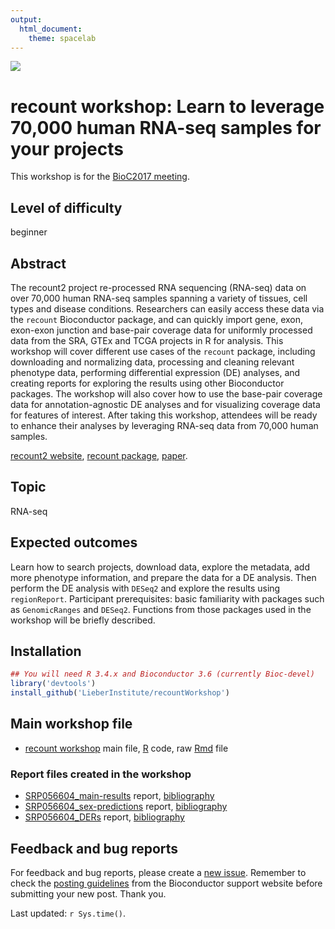 ```yaml
---
output:
  html_document:
    theme: spacelab
---
```


<a href="https://jhubiostatistics.shinyapps.io/recount/"><img src="https://raw.githubusercontent.com/leekgroup/recount-website/master/website/recount.png" align="center"></a>

# recount workshop: Learn to leverage 70,000 human RNA-seq samples for your projects

This workshop is for the [BioC2017 meeting](http://bioconductor.org/help/course-materials/2017/BioC2017/).

## Level of difficulty

beginner

## Abstract

The recount2 project re-processed RNA sequencing (RNA-seq) data on over 70,000 human RNA-seq samples spanning a variety of tissues, cell types and disease conditions. Researchers can easily access these data via the `recount` Bioconductor package, and can quickly import gene, exon, exon-exon junction and base-pair coverage data for uniformly processed data from the SRA, GTEx and TCGA projects in R for analysis. This workshop will cover different use cases of the `recount` package, including downloading and normalizing data, processing and cleaning relevant phenotype data, performing differential expression (DE) analyses, and creating reports for exploring the results using other Bioconductor packages. The workshop will also cover how to use the base-pair coverage data for annotation-agnostic DE analyses and for visualizing coverage data for features of interest. After taking this workshop, attendees will be ready to enhance their analyses by leveraging RNA-seq data from 70,000 human samples.

[recount2 website](https://jhubiostatistics.shinyapps.io/recount/), [recount package](http://bioconductor.org/packages/recount), [paper](http://www.nature.com/nbt/journal/v35/n4/full/nbt.3838.html).

## Topic

RNA-seq

## Expected outcomes

Learn how to search projects, download data, explore the metadata, add more phenotype information, and prepare the data for a DE analysis. Then perform the DE analysis with `DESeq2` and explore the results using `regionReport`.
Participant prerequisites: basic familiarity with packages such as `GenomicRanges` and `DESeq2`. Functions from those packages used in the workshop will be briefly described.

## Installation

```r
## You will need R 3.4.x and Bioconductor 3.6 (currently Bioc-devel)
library('devtools')
install_github('LieberInstitute/recountWorkshop')
```

## Main workshop file

* [recount workshop](compiled_vignette/recount-workshop.html) main file, [R](compiled_vignette/recount-workshop.R) code, raw [Rmd](compiled_vignette/recount-workshop.Rmd) file

### Report files created in the workshop

* [SRP056604_main-results](compiled_vignette/SRP056604_main-results.html) report, [bibliography](compiled_vignette/SRP056604_main-results.bib)
* [SRP056604_sex-predictions](compiled_vignette/SRP056604_sex-predictions.html) report, [bibliography](compiled_vignette/SRP056604_sex-predictions.bib)
* [SRP056604_DERs](compiled_vignette/SRP056604_DERs.html) report, [bibliography](compiled_vignette/SRP056604_DERs.bib)

## Feedback and bug reports

For feedback and bug reports, please create a [new issue](https://github.com/LieberInstitute/recountWorkshop/issues). Remember to check the [posting guidelines](http://www.bioconductor.org/help/support/posting-guide/) from the Bioconductor support website before submitting your new post. Thank you.



Last updated: `r Sys.time()`.